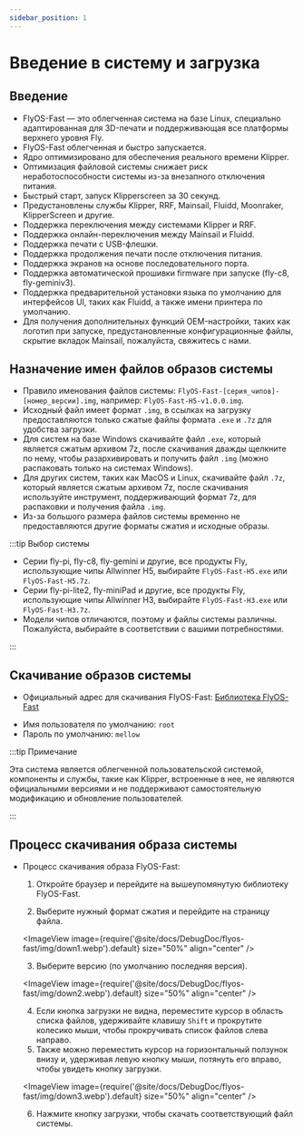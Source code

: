 ```yaml
---
sidebar_position: 1
---
```


# Введение в систему и загрузка

## Введение

* FlyOS-Fast — это облегченная система на базе Linux, специально адаптированная для 3D-печати и поддерживающая все платформы верхнего уровня Fly.
* FlyOS-Fast облегченная и быстро запускается.
* Ядро оптимизировано для обеспечения реального времени Klipper.
* Оптимизация файловой системы снижает риск неработоспособности системы из-за внезапного отключения питания.
* Быстрый старт, запуск Klipperscreen за 30 секунд.
* Предустановлены службы Klipper, RRF, Mainsail, Fluidd, Moonraker, KlipperScreen и другие.
* Поддержка переключения между системами Klipper и RRF.
* Поддержка онлайн-переключения между Mainsail и Fluidd.
* Поддержка печати с USB-флешки.
* Поддержка продолжения печати после отключения питания.
* Поддержка экранов на основе последовательного порта.
* Поддержка автоматической прошивки firmware при запуске (fly-c8, fly-geminiv3).
* Поддержка предварительной установки языка по умолчанию для интерфейсов UI, таких как Fluidd, а также имени принтера по умолчанию.
* Для получения дополнительных функций OEM-настройки, таких как логотип при запуске, предустановленные конфигурационные файлы, скрытие вкладок Mainsail, пожалуйста, свяжитесь с нами.

## Назначение имен файлов образов системы

* Правило именования файлов системы: `FlyOS-Fast-[серия_чипов]-[номер_версии].img`, например: `FlyOS-Fast-H5-v1.0.0.img`.
* Исходный файл имеет формат `.img`, в ссылках на загрузку предоставляются только сжатые файлы формата `.exe` и `.7z` для удобства загрузки.
* Для систем на базе Windows скачивайте файл `.exe`, который является сжатым архивом 7z, после скачивания дважды щелкните по нему, чтобы разархивировать и получить файл `.img` (можно распаковать только на системах Windows).
* Для других систем, таких как MacOS и Linux, скачивайте файл `.7z`, который является сжатым архивом 7z, после скачивания используйте инструмент, поддерживающий формат 7z, для распаковки и получения файла `.img`.
* Из-за большого размера файлов системы временно не предоставляются другие форматы сжатия и исходные образы.

:::tip Выбор системы

* Серии fly-pi, fly-c8, fly-gemini и другие, все продукты Fly, использующие чипы Allwinner H5, выбирайте `FlyOS-Fast-H5.exe` или `FlyOS-Fast-H5.7z`.
* Серии fly-pi-lite2, fly-miniPad и другие, все продукты Fly, использующие чипы Allwinner H3, выбирайте `FlyOS-Fast-H3.exe` или `FlyOS-Fast-H3.7z`.
* Модели чипов отличаются, поэтому и файлы системы различны. Пожалуйста, выбирайте в соответствии с вашими потребностями.

:::

## Скачивание образов системы

* Официальный адрес для скачивания FlyOS-Fast: [Библиотека FlyOS-Fast](https://g-ofpa1390.coding.net/public-artifacts/3D-Printers/flyos-fast/packages)

- Имя пользователя по умолчанию: `root`
- Пароль по умолчанию: `mellow`

:::tip Примечание

Эта система является облегченной пользовательской системой, компоненты и службы, такие как Klipper, встроенные в нее, не являются официальными версиями и не поддерживают самостоятельную модификацию и обновление пользователей.

:::

## Процесс скачивания образа системы

* Процесс скачивания образа FlyOS-Fast:

    1. Откройте браузер и перейдите на вышеупомянутую библиотеку FlyOS-Fast.

    2. Выберите нужный формат сжатия и перейдите на страницу файла.

    <ImageView image={require('@site/docs/DebugDoc/flyos-fast/img/down1.webp').default} size="50%" align="center" />

    3. Выберите версию (по умолчанию последняя версия).

    <ImageView image={require('@site/docs/DebugDoc/flyos-fast/img/down2.webp').default} size="50%" align="center" />

    4. Если кнопка загрузки не видна, переместите курсор в область списка файлов, удерживайте клавишу `Shift` и прокрутите колесико мыши, чтобы прокручивать список файлов слева направо.
    5. Также можно переместить курсор на горизонтальный ползунок внизу и, удерживая левую кнопку мыши, потянуть его вправо, чтобы увидеть кнопку загрузки.

    <ImageView image={require('@site/docs/DebugDoc/flyos-fast/img/down3.webp').default} size="50%" align="center" />

    6. Нажмите кнопку загрузки, чтобы скачать соответствующий файл системы.
